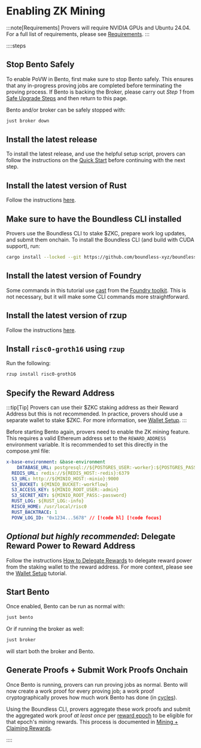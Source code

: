 
# Enabling ZK Mining

:::note[Requirements]
Provers will require NVIDIA GPUs and Ubuntu 24.04. For a full list of requirements, please see [Requirements](/provers/quick-start#requirements).
:::

::::steps

## Stop Bento Safely

To enable PoVW in Bento, first make sure to stop Bento safely. This ensures that any in-progress proving jobs are completed before terminating the proving process. If Bento is backing the Broker, please carry out *Step 1* from [Safe Upgrade Steps](/provers/broker#safe-upgrade-steps) and then return to this page.

Bento and/or broker can be safely stopped with:

```bash
just broker down
```

## Install the latest release

To install the latest release, and use the helpful setup script, provers can follow the instructions on the [Quick Start](/provers/quick-start) before continuing with the next step.

## Install the latest version of Rust

Follow the instructions [here](https://www.rust-lang.org/tools/install).

## Make sure to have the Boundless CLI installed

Provers use the Boundless CLI to stake $ZKC, prepare work log updates, and submit them onchain. To install the Boundless CLI (and build with CUDA support), run:

```bash
cargo install --locked --git https://github.com/boundless-xyz/boundless boundless-cli --branch release-1.0 --bin boundless
```

## Install the latest version of Foundry

Some commands in this tutorial use [cast](https://getfoundry.sh/cast/overview) from the [Foundry toolkit](https://getfoundry.sh/). This is not necessary, but it will make some CLI commands more straightforward.

## Install the latest version of rzup

Follow the instructions [here](https://dev.risczero.com/api/zkvm/install#installation-for-x86-64-linux-and-arm64-macos).

## Install `risc0-groth16` using `rzup`

Run the following:

```bash
rzup install risc0-groth16
```

## Specify the Reward Address

:::tip[Tip]
Provers can use their $ZKC staking address as their Reward Address but this is not recommended. In practice, provers should use a separate wallet to stake $ZKC. For more information, see [Wallet Setup](/zkc/mining/wallet-setup).
:::

Before starting Bento again, provers need to enable the ZK mining feature. This requires a valid Ethereum address set to the `REWARD_ADDRESS` environment variable. It is recommended to set this directly in the compose.yml file:

```yml
x-base-environment: &base-environment
    DATABASE_URL: postgresql://${POSTGRES_USER:-worker}:${POSTGRES_PASSWORD:-password}@${POSTGRES_HOST:-postgres}:${POSTGRES_PORT:-5432}/${POSTGRES_DB:-taskdb}
  REDIS_URL: redis://${REDIS_HOST:-redis}:6379
  S3_URL: http://${MINIO_HOST:-minio}:9000
  S3_BUCKET: ${MINIO_BUCKET:-workflow}
  S3_ACCESS_KEY: ${MINIO_ROOT_USER:-admin}
  S3_SECRET_KEY: ${MINIO_ROOT_PASS:-password}
  RUST_LOG: ${RUST_LOG:-info}
  RISC0_HOME: /usr/local/risc0
  RUST_BACKTRACE: 1
  POVW_LOG_ID: "0x1234...5678" // [!code hl] [!code focus]
```

## *Optional but highly recommended*: Delegate Reward Power to Reward Address

Follow the instructions [How to Delegate Rewards](/zkc/mining/wallet-setup#how-to-delegate-rewards) to delegate reward power from the staking wallet to the reward address. For more context, please see the [Wallet Setup](/zkc/mining/wallet-setup) tutorial.

## Start Bento

Once enabled, Bento can be run as normal with:

```bash
just bento
```

Or if running the broker as well:

```bash
just broker
```

will start both the broker and Bento.

## Generate Proofs + Submit Work Proofs Onchain

Once Bento is running, provers can run proving jobs as normal. Bento will now create a work proof for every proving job; a work proof cryptographically proves how much work Bento has done (in [cycles](https://dev.risczero.com/terminology#clock-cycles)). 

Using the Boundless CLI, provers aggregate these work proofs and submit the aggregated work proof *at least once* per [reward epoch](/zkc/quick-start#how-do-zkc-rewards-work) to be eligible for that epoch's mining rewards. This process is documented in [Mining + Claiming Rewards](/zkc/mining/claiming-rewards).

::::



